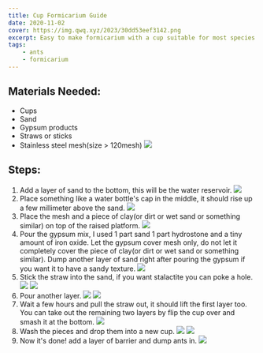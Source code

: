 ```yaml
---
title: Cup Formicarium Guide
date: 2020-11-02
cover: https://img.qwq.xyz/2023/30dd53eef3142.png
excerpt: Easy to make formicarium with a cup suitable for most species
tags:
    - ants
    - formicarium
---
```


## Materials Needed:
- Cups
- Sand
- Gypsum products
- Straws or sticks
- Stainless steel mesh(size > 120mesh)
![](https://img.qwq.xyz/2020/67d005a4f817c.png)

## Steps:
1. Add a layer of sand to the bottom, this will be the water reservoir.
![](https://img.qwq.xyz/2020/aeead4413ec07.png)
2. Place something like a water bottle's cap in the middle, it should rise up a few millimeter  above the sand.
![](https://img.qwq.xyz/2020/cb7dce84f7d5f.png)
3. Place the mesh and a piece of clay(or dirt or wet sand or something similar) on top of the raised platform.
![](https://img.qwq.xyz/2020/41c6b756c16bb.png)
4. Pour the gypsum mix, I used 1 part sand 1 part hydrostone and a tiny amount of iron oxide. Let the gypsum cover mesh only, do not let it completely cover the piece of clay(or dirt or wet sand or something similar). Dump another layer of sand right after pouring the gypsum if you want it to have a sandy texture.
![](https://img.qwq.xyz/2020/160dcb9527645.png)
5. Stick the straw into the sand, if you want stalactite you can poke a hole.
![](https://img.qwq.xyz/2020/18694408831bc.png)
![](https://img.qwq.xyz/2020/42068db6eaa14.png)
6. Pour another layer.
![](https://img.qwq.xyz/2020/e67357e8b5f2f.png)
![](https://img.qwq.xyz/2020/98265716f4fe1.png)
7. Wait a few hours and pull the straw out, it should lift the first layer too. You can take out the remaining two layers by flip the cup over and smash it at the bottom.
![](https://img.qwq.xyz/2020/00959ce40f04a.png)
8. Wash the pieces and drop them into a new cup.
![](https://img.qwq.xyz/2020/609cf006bd61e.png)
![](https://img.qwq.xyz/2020/e9a316ab42c31.png)
9. Now it's done! add a layer of barrier and dump ants in.
![](https://img.qwq.xyz/2020/cc0d2d02182a4.png)

